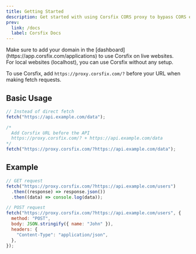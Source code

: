 ```yaml
---
title: Getting Started
description: Get started with using Corsfix CORS proxy to bypass CORS errors.
prev:
  link: /docs
  label: Corsfix Docs
---
```


<Aside>
Make sure to add your domain in the [dashboard](https://app.corsfix.com/applications) to use Corsfix on live websites. <br/>
For local websites (localhost), you can use Corsfix without any setup.
</Aside>

To use Corsfix, add `https://proxy.corsfix.com/?` before your URL when making fetch requests.

## Basic Usage

```javascript
// Instead of direct fetch
fetch("https://api.example.com/data");

/*
  Add Corsfix URL before the API
  https://proxy.corsfix.com/? + https://api.example.com/data
*/
fetch("https://proxy.corsfix.com/?https://api.example.com/data");
```

## Example

```javascript
// GET request
fetch("https://proxy.corsfix.com/?https://api.example.com/users")
  .then((response) => response.json())
  .then((data) => console.log(data));

// POST request
fetch("https://proxy.corsfix.com/?https://api.example.com/users", {
  method: "POST",
  body: JSON.stringify({ name: "John" }),
  headers: {
    "Content-Type": "application/json",
  },
});
```
